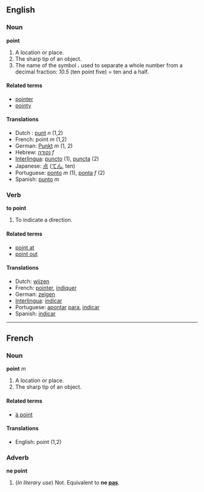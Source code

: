 ==English==
===Noun===
'''point'''

# A location or place.
# The sharp tip of an object.
# The name of the symbol '''.''' used to separate a whole number from a decimal fraction: ''10.5'' (ten point five) = ten and a half.

====Related terms====
*[[pointer]]
*[[pointy]]

====Translations====

*Dutch : [[punt]] ''n'' (1,2)
*French: point ''m'' (1,2)
*German: [[Punkt]] ''m'' (1, 2)
*Hebrew: [[נקודה]] ''f''
*[[Interlingua]]: [[puncto]] (1), [[puncta]] (2)
*Japanese: [[点]] ([[てん]], ten)
*Portuguese: [[ponto]] ''m'' (1), [[ponta]] ''f'' (2)
*Spanish: [[punto]] ''m''

===Verb===
'''to point'''

#To indicate a direction.

====Related terms====
*[[point at]]
*[[point out]]

====Translations====

*Dutch: [[wijzen]]
*French: [[pointer]], [[indiquer]]
*German: [[zeigen]]
*[[Interlingua]]: [[indicar]]
*Portuguese: [[apontar]] [[para]], [[indicar]]
*Spanish: [[indicar]]

----

==French==
===Noun===
'''point''' ''m''

# A location or place.
# The sharp tip of an object.

====Related terms====
*[[à point]]

====Translations====

*English: point (1,2)

===Adverb===
'''ne point'''

# (''In literary use'') Not.  Equivalent to '''ne [[pas]]'''.